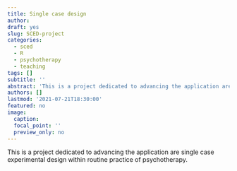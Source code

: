 ```yaml
---
title: Single case design
author:
draft: yes  
slug: SCED-project
categories:
  - sced
  - R
  - psychotherapy
  - teaching
tags: []
subtitle: ''
abstract: 'This is a project dedicated to advancing the application are single case experimental design within routine practice of psychotherapy.'
authors: []
lastmod: '2021-07-21T18:30:00'
featured: no
image:
  caption:
  focal_point: ''
  preview_only: no
---
```

This is a project dedicated to advancing the application are single case experimental design within routine practice of psychotherapy.